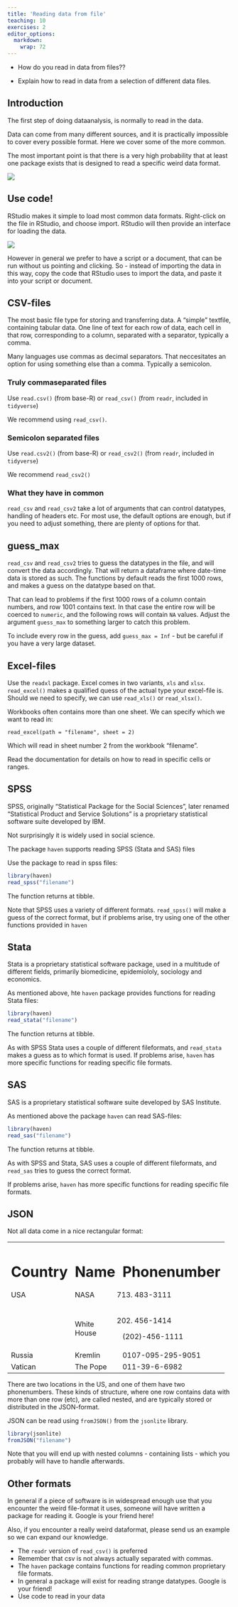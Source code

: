 ```yaml
---
title: 'Reading data from file'
teaching: 10
exercises: 2
editor_options: 
  markdown: 
    wrap: 72
---
```


::: questions
-   How do you read in data from files??
:::

::: objectives
-   Explain how to read in data from a selection of different data
    files.
:::

## Introduction

The first step of doing dataanalysis, is normally to read in the data.

Data can come from many different sources, and it is practically
impossible to cover every possible format. Here we cover some of the
more common.

::: instructor
The most important point is that there is a very high probability that
at least one package exists that is designed to read a specific weird
data format.
:::

![](fig/manyfiles.webp)

## Use code!

RStudio makes it simple to load most common data formats. Right-click on
the file in RStudio, and choose import. RStudio will then provide an
interface for loading the data.

![](fig/data_import.png)

However in general we prefer to have a script or a document, that can be
run without us pointing and clicking. So - instead of importing the data
in this way, copy the code that RStudio uses to import the data, and
paste it into your script or document.

## CSV-files

The most basic file type for storing and transferring data. A "simple"
textfile, containing tabular data. One line of text for each row of
data, each cell in that row, corresponding to a column, separated with a
separator, typically a comma.

Many languages use commas as decimal separators. That neccesitates an
option for using something else than a comma. Typically a semicolon.

### Truly commaseparated files

Use `read.csv()` (from base-R) or `read_csv()` (from `readr`, included
in `tidyverse`)

We recommend using `read_csv()`.

### Semicolon separated files

Use `read.csv2()` (from base-R) or `read_csv2()` (from `readr`, included
in `tidyverse`)

We recommend `read_csv2()`

### What they have in common

`read_csv` and `read_csv2` take a lot of arguments that can control
datatypes, handling of headers etc. For most use, the default options
are enough, but if you need to adjust something, there are plenty of
options for that.

:::: discussion
## guess_max

`read_csv` and `read_csv2` tries to guess the datatypes in the file, and
will convert the data accordingly. That will return a dataframe where
date-time data is stored as such. The functions by default reads the
first 1000 rows, and makes a guess on the datatype based on that.

That can lead to problems if the first 1000 rows of a column contain
numbers, and row 1001 contains text. In that case the entire row will be
coerced to `numeric`, and the following rows will contain `NA` values.
Adjust the argument `guess_max` to something larger to catch this
problem.

To include every row in the guess, add `guess_max = Inf` - but be
careful if you have a very large dataset.

::::

## Excel-files

Use the `readxl` package. Excel comes in two variants, `xls` and `xlsx`.
`read_excel()` makes a qualified quess of the actual type your
excel-file is. Should we need to specify, we can use `read_xls()` or
`read_xlsx()`.

Workbooks often contains more than one sheet. We can specify which we
want to read in:

`read_excel(path = "filename", sheet = 2)`

Which will read in sheet number 2 from the workbook "filename".

Read the documentation for details on how to read in specific cells or
ranges.

## SPSS

SPSS, originally "Statistical Package for the Social Sciences", later
renamed "Statistical Product and Service Solutions" is a proprietary
statistical software suite developed by IBM.

Not surprisingly it is widely used in social science.

The package `haven` supports reading SPSS (Stata and SAS) files

Use the package to read in spss files:

```r
library(haven)
read_spss("filename")
```

The function returns at tibble.

Note that SPSS uses a variety of different formats. `read_spss()` will
make a guess of the correct format, but if problems arise, try using one
of the other functions provided in `haven`

## Stata

Stata is a proprietary statistical software package, used in a multitude
of different fields, primarily biomedicine, epidemiololy, sociology and
economics.

As mentioned above, hte `haven` package provides functions for reading
Stata files:

```r
library(haven)
read_stata("filename")
```

The function returns at tibble.

As with SPSS Stata uses a couple of different fileformats, and
`read_stata` makes a guess as to which format is used. If problems
arise, `haven` has more specific functions for reading specific file
formats.

## SAS

SAS is a proprietary statistical software suite developed by SAS
Institute.

As mentioned above the package `haven` can read SAS-files:

```r
library(haven)
read_sas("filename")
```

The function returns at tibble.

As with SPSS and Stata, SAS uses a couple of different fileformats, and
`read_sas` tries to guess the correct format.

If problems arise, `haven` has more specific functions for reading
specific file formats.

## JSON

Not all data come in a nice rectangular format:

+-------------------------------------+--------------+----------------+
| Country                             | Name         | Phonenumber    |
+=====================================+==============+================+
| USA                                 | NASA         | (713) 483-3111 |
+-------------------------------------+--------------+----------------+
|                                     | White House  | (202) 456-1414 |
|                                     |              |                |
|                                     |              | (202)-456-1111 |
+-------------------------------------+--------------+----------------+
| Russia                              | Kremlin      | 0107-095-295-9051 |
+-------------------------------------+--------------+----------------+
| Vatican                             | The Pope     | 011-39-6-6982  |
+-------------------------------------+--------------+----------------+

There are two locations in the US, and one of them have two phonenumbers.
These kinds of structure, where one row contains data with more than one
row (etc), are called nested, and are typically stored or distributed in the
JSON-format.

JSON can be read using `fromJSON()` from the `jsonlite` library.
```r
library(jsonlite)
fromJSON("filename")
```

Note that you will end up with nested columns - containing lists - which you 
probably will have to handle afterwards.


## Other formats

In general if a piece of software is in widespread enough use that you
encounter the weird file-format it uses, someone will have written a
package for reading it. Google is your friend here!

Also, if you encounter a really weird dataformat, please send us an
example so we can expand our knowledge.

::: keypoints
-   The `readr` version of `read_csv()` is preferred
-   Remember that csv is not always actually separated with commas.
-   The `haven` package contains functions for reading common
    proprietary file formats.
-   In general a package will exist for reading strange datatypes.
    Google is your friend!
-   Use code to read in your data
:::
